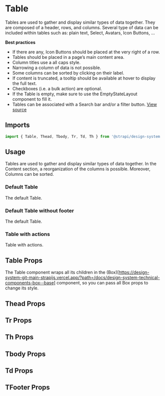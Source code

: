 

<Meta of={TableStories} />

# Table

Tables are used to gather and display similar types of data together. They are composed of a header, rows, and columns.
Several type of data can be included within tables such as: plain text, Select, Avatars, Icon Buttons, ...

**Best practices**

- If there are any, Icon Buttons should be placed at the very right of a row.
- Tables should be placed in a page’s main content area.
- Column titles use a all caps style.
- Narrowing a column of data is not possible.
- Some columns can be sorted by clicking on their label.
- If content is truncated, a tooltip should be available at hover to display the full text.
- Checkboxes (i.e. a bulk action) are optional.
- If the Table is empty, make sure to use the EmptyStateLayout component to fill it.
- Tables can be associated with a Search bar and/or a filter button.
  [View source](https://github.com/strapi/design-system/tree/main/packages/design-system/src/Table)

## Imports

```js
import { Table, Thead, Tbody, Tr, Td, Th } from '@strapi/design-system';
```

## Usage

Tables are used to gather and display similar types of data together. In the Content section, a reorganization of the
columns is possible. Moreover, Columns can be sorted.

### Default Table

The default Table.

<Canvas of={TableStories.Base} />

### Default Table without footer

The default Table.

<Canvas of={TableStories.BaseWithoutFooter} />

### Table with actions

Table with actions.

<Canvas of={TableStories.WithThActions} />

## Table Props

The Table component wraps all its children in the
(Box)\[https://design-system-git-main-strapijs.vercel.app/?path=/docs/design-system-technical-components-box--base]
component, so you can pass all Box props to change its style.

<TypeTable of={Table} />

## Thead Props

<TypeTable of={Thead} />

## Tr Props

<TypeTable of={Tr} />

## Th Props

<TypeTable of={Th} />

## Tbody Props

<TypeTable of={Tbody} />

## Td Props

<TypeTable of={Td} />

## TFooter Props

<TypeTable of={TFooter} />
